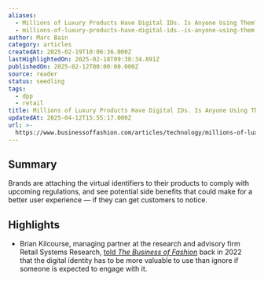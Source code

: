 ```yaml
---
aliases:
  - Millions of Luxury Products Have Digital IDs. Is Anyone Using Them?
  - millions-of-luxury-products-have-digital-ids.-is-anyone-using-them
author: Marc Bain
category: articles
createdAt: 2025-02-19T10:06:36.000Z
lastHighlightedOn: 2025-02-18T09:38:34.891Z
publishedOn: 2025-02-12T00:00:00.000Z
source: reader
status: seedling
tags:
  - dpp
  - retail
title: Millions of Luxury Products Have Digital IDs. Is Anyone Using Them?
updatedAt: 2025-04-12T15:55:17.000Z
url: >-
  https://www.businessoffashion.com/articles/technology/millions-of-luxury-products-have-digital-ids-is-anyone-using-them/?utm_source=Sailthru&utm_medium=email&utm_campaign=Issue%3A+2025-02-13+Retail+Dive%3A+Tech+%5Bissue%3A70464%5D&utm_term=Retail+Dive%3A+Tech&__readwiseLocation=
---
```

## Summary

Brands are attaching the virtual identifiers to their products to comply with upcoming regulations, and see potential side benefits that could make for a better user experience — if they can get customers to notice.

## Highlights

- Brian Kilcourse, managing partner at the research and advisory firm Retail Systems Research, [told *The Business of Fashion*](https://www.businessoffashion.com/articles/technology/the-opportunity-in-giving-every-fashion-item-a-digital-twin/) back in 2022 that the digital identity has to be more valuable to use than ignore if someone is expected to engage with it.
